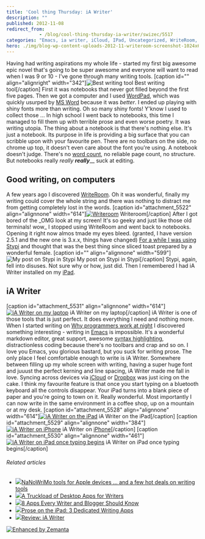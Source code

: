 ```yaml
---
title: 'Cool thing Thursday: iA Writer'
description: ""
published: 2012-11-08
redirect_from: 
            - /blog/cool-thing-thursday-ia-writer/swizec/5517
categories: "Emacs, ia writer, iCloud, IPad, Uncategorized, WriteRoom, Writing"
hero: ./img/blog-wp-content-uploads-2012-11-writeroom-screenshot-1024x640.png
---
```


Having had writing aspirations my whole life - started my first big awesome epic novel that's going to be super awesome and everyone will want to read when I was 9 or 10 - I've gone through many writing tools. \[caption id="" align="alignright" width="342"]![Best writing tool](http://distilleryimage6.s3.amazonaws.com/b5299ee41ef011e2979222000a1e9df0_7.jpg "Best writing tool") Best writing tool\[/caption] First it was notebooks that never got filled beyond the first five pages. Then we got a computer and I used [WordPad](http://en.wikipedia.org/wiki/WordPad "WordPad"), which was quickly usurped by [MS Word](http://en.wikipedia.org/wiki/Microsoft_Word "Microsoft Word") because it was _better_. I ended up playing with shiny fonts more than writing. Oh so many shiny fonts! Y'know I used to collect those ... In high school I went back to notebooks, this time I managed to fill them up with terrible prose and even worse poetry. It was writing utopia. The thing about a notebook is that there's nothing else. It's just a notebook. Its purpose in life is providing a big surface that you can scribble upon with your favourite pen. There are no toolbars on the side, no chrome up top, it doesn't even care about the font you're using. A notebook doesn't judge. There's no [word count](http://en.wikipedia.org/wiki/Word_count "Word count"), no reliable page count, no structure. But notebooks really _really_ **_really_**\_\_ suck at editing.

## Good writing, on computers

A few years ago I discovered [WriteRoom](http://www.hogbaysoftware.com/products/writeroom). Oh it was wonderful, finally my writing could cover the whole string and there was nothing to distract me from getting completely lost in the words. \[caption id="attachment_5522" align="alignnone" width="614"][![Writeroom](./img/blog-wp-content-uploads-2012-11-writeroom-screenshot-1024x640.png "Writeroom")](http://swizec.com/blog/wp-content/uploads/2012/11/writeroom-screenshot.png) Writeroom\[/caption] After I got bored of the \_OMG look at my screen! It's so geeky and just like those old terminals! wow_ I stopped using WriteRoom and went back to notebooks. Opening it right now almos tmade my eyes bleed. (granted, I have version 2.5.1 and the new one is 3.x.x, things have changed) [For a while I was using Stypi](http://swizec.com/blog/stypi-the-perfect-blogging-tool/swizec/3312) and thought that was the best thing since sliced toast prepared by a wonderful female. \[caption id="" align="alignnone" width="599"]![My post on Stypi in Stypi](./img/blog-wp-content-uploads-2012-01-Screen-Shot-2012-01-03-at-4.25.36-PM.png "My post on Stypi in Stypi") My post on Stypi in Stypi\[/caption] Stypi, again, fell into disuses. Not sure why or how, just did. Then I remembered I had iA Writer installed on my [iPad](http://en.wikipedia.org/wiki/IPad "IPad").

## iA Writer

\[caption id="attachment_5531" align="alignnone" width="614"][![iA Writer on my laptop](./img/blog-wp-content-uploads-2012-11-ia-writer-macos-1024x640.png "iA Writer on my laptop")](http://swizec.com/blog/wp-content/uploads/2012/11/ia-writer-macos.png) iA Writer on my laptop\[/caption] iA Writer is one of those tools that is just perfect. It does everything I need and nothing more. When I started writing on [Why programmers work at night](https://leanpub.com/nightowls) I discovered something interesting - writing in [Emacs](http://en.wikipedia.org/wiki/Emacs "Emacs") is impossible. It's a wonderful markdown editor, great support, awesome [syntax highlighting](http://en.wikipedia.org/wiki/Syntax_highlighting "Syntax highlighting"), distractionless coding because there's no toolbars and crap and so on. I love you Emacs, you glorious bastard, but you suck for writing prose. The only place I feel comfortable enough to write is iA Writer. Somewhere between filling up my whole screen with writing, having a super huge font and juuust the perfect kerning and line spacing, iA Writer made me fall in love. Syncing across devices via [iCloud](http://en.wikipedia.org/wiki/ICloud "ICloud") or [Dropbox](http://www.crunchbase.com/company/dropbox "Dropbox") was just icing on the cake. I think my favourite feature is that once you start typing on a bluetooth keyboard all the controls disappear. Your iPad turns into a blank piece of paper and you're going to town on it. Really wonderful. Most importantly I can now write in the same environment in a coffee shop, up on a mountain or at my desk. \[caption id="attachment_5528" align="alignnone" width="614"][![iA Writer on the iPad](./img/iA-Writer-on-the-iPad89d5jb.png "iA Writer on the iPad")](./img/blog-wp-content-uploads-2012-11-ia-writer-ipad-landscape.png) iA Writer on the iPad\[/caption] \[caption id="attachment_5529" align="alignnone" width="384"][![iA Writer on iPhone](./img/iA-Writer-on-iPhone10cbc8.png "iA Writer on iPhone")](./img/blog-wp-content-uploads-2012-11-ia-writer-iphone.png) iA Writer on [iPhone](http://en.wikipedia.org/wiki/IPhone "IPhone")\[/caption] \[caption id="attachment_5530" align="alignnone" width="461"][![iA Writer on iPad once typing begins](./img/iA-Writer-on-iPad-once-typing-beginsf7h526.png "iA Writer on iPad once typing begins")](./img/blog-wp-content-uploads-2012-11-ia-writer-ipad-portrait-clean.png) iA Writer on iPad once typing begins\[/caption]

###### Related articles

-   [![](http://i.zemanta.com/122438801_80_80.jpg)](http://www.tuaw.com/2012/10/31/nanowrimo-tools-for-apple-devices-and-a-few-hot-deals-on-wri/)[NaNoWriMo tools for Apple devices ... and a few hot deals on writing tools](http://www.tuaw.com/2012/10/31/nanowrimo-tools-for-apple-devices-and-a-few-hot-deals-on-wri/)
-   [![](http://i.zemanta.com/111521151_80_80.jpg)](http://notes.envato.com/general/a-truckload-of-desktop-apps-for-writers/)[A Truckload of Desktop Apps for Writers](http://notes.envato.com/general/a-truckload-of-desktop-apps-for-writers/)
-   [![](http://i.zemanta.com/123900024_80_80.jpg)](http://mashable.com/2012/11/06/writing-apps/)[8 Apps Every Writer and Blogger Should Know](http://mashable.com/2012/11/06/writing-apps/)
-   [![](http://i.zemanta.com/115284071_80_80.jpg)](http://www.wired.com/reviews/2012/09/writing-apps-ipad/)[Prose on the iPad: 3 Dedicated Writing Apps](http://www.wired.com/reviews/2012/09/writing-apps-ipad/)
-   [![](http://i.zemanta.com/noimg_82_80_80.jpg)](http://www.hopelesscom.de/2012/8/20/review__ia_writer.html)[Review: iA Writer](http://www.hopelesscom.de/2012/8/20/review__ia_writer.html)

[![Enhanced by Zemanta](http://img.zemanta.com/zemified_e.png?x-id=a151bf8b-2f3d-433b-8663-89fa885ef83e)](http://www.zemanta.com/?px "Enhanced by Zemanta")
